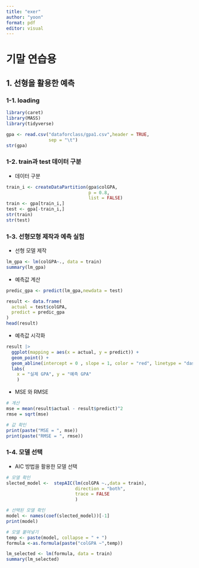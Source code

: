 ```yaml
---
title: "exer"
author: "yoon"
format: pdf
editor: visual
---
```


# 기말 연습용 

## 1. 선형을 활용한 예측 

### 1-1. loading

```r
library(caret)
library(MASS)
library(tidyverse)
```

```r
gpa <- read.csv("dataforclass/gpa1.csv",header = TRUE,
                sep = "\t")
str(gpa)
```

### 1-2. train과 test 데이터 구분

-   데이터 구분

```r
train_i <- createDataPartition(gpa$colGPA,
                               p = 0.8,
                               list = FALSE) 
train <- gpa[train_i,]
test <- gpa[-train_i,]
str(train)
str(test)
```

### 1-3. 선형모형 제작과 예측 실험 

-   선형 모델 제작

```r
lm_gpa <- lm(colGPA~., data = train)
summary(lm_gpa)
```

-   예측값 계산

```r
predic_gpa <- predict(lm_gpa,newdata = test)

result <- data.frame(
  actual = test$colGPA,
  predict = predic_gpa
)
head(result)
```

-   예측값 시각화

```r
result |> 
  ggplot(mapping = aes(x = actual, y = predict)) + 
  geom_point() + 
  geom_abline(intercept = 0 , slope = 1, color = "red", linetype = "dashed")
  labs( 
    x = "실제 GPA", y = "예측 GPA"
    )
```

-   MSE 와 RMSE

```r
# 계산
mse = mean(result$actual - result$predict)^2
rmse = sqrt(mse)

# 값 확인 
print(paste("MSE = ", mse))
print(paste("RMSE = ", rmse))
```

### 1-4. 모델 선택

-   AIC 방법을 활용한 모델 선택

```r
# 모델 확인 
slected_model <-  stepAIC(lm(colGPA ~.,data = train),
                          direction = "both",
                          trace = FALSE
                          )

# 선택된 모델 확인
model <- names(coef(slected_model))[-1]
print(model)

# 모델 붙여넣기 
temp <- paste(model, collapse = " + ")
formula <-as.formula(paste("colGPA ~",temp))

lm_selected <- lm(formula, data = train)
summary(lm_selected)
```
